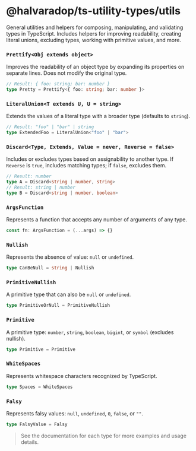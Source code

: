 # @halvaradop/ts-utility-types/utils

General utilities and helpers for composing, manipulating, and validating types in TypeScript. Includes helpers for improving readability, creating literal unions, excluding types, working with primitive values, and more.

### `Prettify<Obj extends object>`

Improves the readability of an object type by expanding its properties on separate lines. Does not modify the original type.

```ts
// Result: { foo: string; bar: number }
type Pretty = Prettify<{ foo: string; bar: number }>
```

### `LiteralUnion<T extends U, U = string>`

Extends the values of a literal type with a broader type (defaults to `string`).

```ts
// Result: "foo" | "bar" | string
type ExtendedFoo = LiteralUnion<"foo" | "bar">
```

### `Discard<Type, Extends, Value = never, Reverse = false>`

Includes or excludes types based on assignability to another type. If `Reverse` is `true`, includes matching types; if `false`, excludes them.

```ts
// Result: number
type A = Discard<string | number, string>
// Result: string | number
type B = Discard<string | number, boolean>
```

### `ArgsFunction`

Represents a function that accepts any number of arguments of any type.

```ts
const fn: ArgsFunction = (...args) => {}
```

### `Nullish`

Represents the absence of value: `null` or `undefined`.

```ts
type CanBeNull = string | Nullish
```

### `PrimitiveNullish`

A primitive type that can also be `null` or `undefined`.

```ts
type PrimitiveOrNull = PrimitiveNullish
```

### `Primitive`

A primitive type: `number`, `string`, `boolean`, `bigint`, or `symbol` (excludes nullish).

```ts
type Primitive = Primitive
```

### `WhiteSpaces`

Represents whitespace characters recognized by TypeScript.

```ts
type Spaces = WhiteSpaces
```

### `Falsy`

Represents falsy values: `null`, `undefined`, `0`, `false`, or `""`.

```ts
type FalsyValue = Falsy
```

> See the documentation for each type for more examples and usage details.
